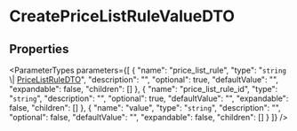 
# CreatePriceListRuleValueDTO

## Properties

<ParameterTypes parameters={[
  {
    "name": "price_list_rule",
    "type": "`string` \\| [PriceListRuleDTO](js_client.internal.internal-1.PricingTypes.PriceListRuleDTO.mdx)",
    "description": "",
    "optional": true,
    "defaultValue": "",
    "expandable": false,
    "children": []
  },
  {
    "name": "price_list_rule_id",
    "type": "`string`",
    "description": "",
    "optional": true,
    "defaultValue": "",
    "expandable": false,
    "children": []
  },
  {
    "name": "value",
    "type": "`string`",
    "description": "",
    "optional": false,
    "defaultValue": "",
    "expandable": false,
    "children": []
  }
]} />
